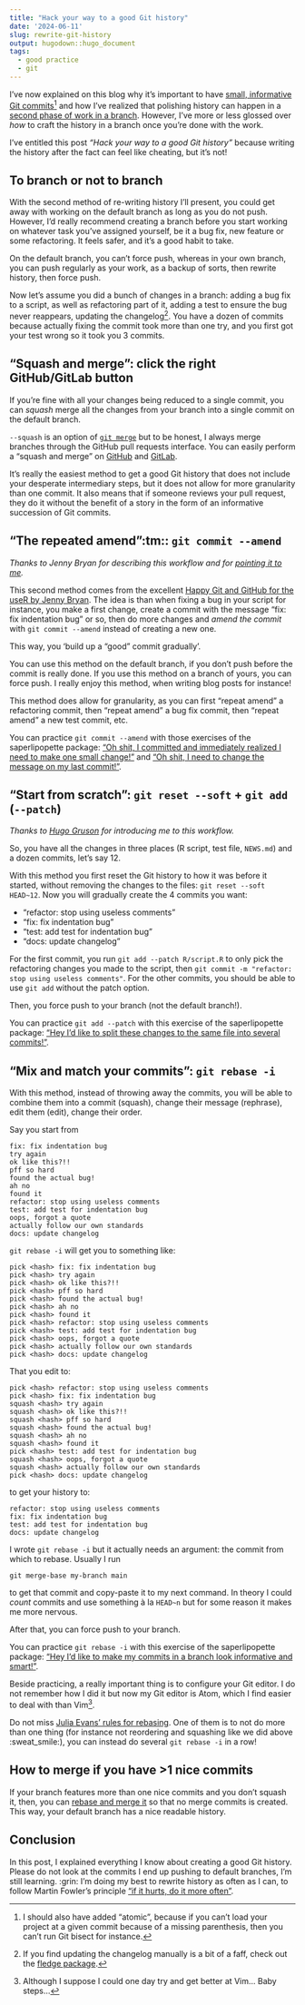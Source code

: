```yaml
---
title: "Hack your way to a good Git history"
date: '2024-06-11'
slug: rewrite-git-history
output: hugodown::hugo_document
tags:
  - good practice
  - git
---
```


I've now explained on this blog why it's important to have [small, informative Git commits](/2024/06/03/small-commits/)[^small] and how I've realized that polishing history can happen in a [second phase of work in a branch](/2023/12/07/two-phases-git-branches/).
However, I've more or less glossed over _how_ to craft the history in a branch once you're done with the work.

I've entitled this post _"Hack your way to a good Git history"_ because writing the history after the fact can feel like cheating, but it's not!

## To branch or not to branch

With the second method of re-writing history I'll present, you could get away with working on the default branch as long as you do not push.
However, I'd really recommend creating a branch before you start working on whatever task you've assigned yourself, be it a bug fix, new feature or some refactoring.
It feels safer, and it's a good habit to take.

On the default branch, you can't force push, whereas in your own branch, you can push regularly as your work, as a backup of sorts, then rewrite history, then force push.

Now let's assume you did a bunch of changes in a branch: adding a bug fix to a script, as well as refactoring part of it, adding a test to ensure the bug never reappears, updating the changelog[^fledge].
You have a dozen of commits because actually fixing the commit took more than one try, and you first got your test wrong so it took you 3 commits.

[^fledge]: If you find updating the changelog manually is a bit of a faff, check out the [fledge package](https://fledge.cynkra.com/dev/).

## "Squash and merge": click the right GitHub/GitLab button

If you're fine with all your changes being reduced to a single commit, you can _squash_ merge all the changes from your branch into a single commit on the default branch.

`--squash` is an option of [`git merge`](https://git-scm.com/docs/git-merge) but to be honest, I always merge branches through the GitHub pull requests interface.
You can easily perform a "squash and merge" on  [GitHub](https://docs.github.com/en/pull-requests/collaborating-with-pull-requests/incorporating-changes-from-a-pull-request/about-pull-request-merges#squash-and-merge-your-commits) and [GitLab](https://docs.gitlab.com/ee/user/project/merge_requests/squash_and_merge.html).

It's really the easiest method to get a good Git history that does not include your desperate intermediary steps, but it does not allow for more granularity than one commit.
It also means that if someone reviews your pull request, they do it without the benefit of a story in the form of an informative succession of Git commits.

## "The repeated amend":tm:: `git commit --amend`

_Thanks to Jenny Bryan for describing this workflow and for [pointing it to me](https://fosstodon.org/@jennybryan/111540760887095683)._

This second method comes from the excellent [Happy Git and GitHub for the useR by Jenny Bryan](https://happygitwithr.com/repeated-amend).
The idea is than when fixing a bug in your script for instance, you make a first change, create a commit with the message "fix: fix indentation bug" or so, then do more changes and _amend the commit_ with `git commit --amend` instead of creating a new one.

This way, you 'build up a “good” commit gradually'.

You can use this method on the default branch, if you don't push before the commit is really done.
If you use this method on a branch of yours, you can force push. I really enjoy this method, when writing blog posts for instance!

This method does allow for granularity, as you can first "repeat amend" a refactoring commit, then "repeat amend" a bug fix commit, then "repeat amend" a new test commit, etc.

You can practice `git commit --amend` with those exercises of the saperlipopette package: ["Oh shit, I committed and immediately realized I need to make one small change!"](https://maelle.github.io/saperlipopette/reference/exo_one_small_change.html) and ["Oh shit, I need to change the message on my last commit!"](https://maelle.github.io/saperlipopette/reference/exo_latest_message.html).

## "Start from scratch": `git reset --soft` + `git add` (`--patch`)

_Thanks to [Hugo Gruson](https://hugogruson.fr/) for introducing me to this workflow._

So, you have all the changes in three places (R script, test file, `NEWS.md`) and a dozen commits, let's say 12.

With this method you first reset the Git history to how it was before it started, without removing the changes to the files: `git reset --soft HEAD~12`.
Now you will gradually create the 4 commits you want:

- "refactor: stop using useless comments"
- "fix: fix indentation bug"
- "test: add test for indentation bug"
- "docs: update changelog"

For the first commit, you run `git add --patch R/script.R` to only pick the refactoring changes you made to the script, then `git commit -m "refactor: stop using useless comments"`.
For the other commits, you should be able to use `git add` without the patch option.

Then, you force push to your branch (not the default branch!).

You can practice `git add --patch` with this exercise of the saperlipopette package: ["Hey I'd like to split these changes to the same file into several commits!"](https://maelle.github.io/saperlipopette/reference/exo_split_changes.html).

## "Mix and match your commits": `git rebase -i`

With this method, instead of throwing away the commits, you will be able to combine them into a commit (squash), change their message (rephrase), edit them (edit), change their order.

Say you start from

```
fix: fix indentation bug
try again
ok like this?!!
pff so hard
found the actual bug!
ah no
found it
refactor: stop using useless comments
test: add test for indentation bug
oops, forgot a quote
actually follow our own standards
docs: update changelog
```

`git rebase -i` will get you to something like:

```
pick <hash> fix: fix indentation bug
pick <hash> try again
pick <hash> ok like this?!!
pick <hash> pff so hard
pick <hash> found the actual bug!
pick <hash> ah no
pick <hash> found it
pick <hash> refactor: stop using useless comments
pick <hash> test: add test for indentation bug
pick <hash> oops, forgot a quote
pick <hash> actually follow our own standards
pick <hash> docs: update changelog
```

That you edit to:

```
pick <hash> refactor: stop using useless comments
pick <hash> fix: fix indentation bug
squash <hash> try again
squash <hash> ok like this?!!
squash <hash> pff so hard
squash <hash> found the actual bug!
squash <hash> ah no
squash <hash> found it
pick <hash> test: add test for indentation bug
squash <hash> oops, forgot a quote
squash <hash> actually follow our own standards
pick <hash> docs: update changelog
```

to get your history to:

```
refactor: stop using useless comments
fix: fix indentation bug
test: add test for indentation bug
docs: update changelog
```

I wrote `git rebase -i` but it actually needs an argument: the commit from which to rebase.
Usually I run

```
git merge-base my-branch main
```

to get that commit and copy-paste it to my next command. 
In theory I could _count_ commits and use something à la `HEAD~n` but for some reason it makes me more nervous.

After that, you can force push to your branch.

You can practice `git rebase -i` with this exercise of the saperlipopette package: ["Hey I'd like to make my commits in a branch look informative and smart!"](https://maelle.github.io/saperlipopette/reference/exo_rebase_i.html).

Beside practicing, a really important thing is to configure your Git editor.
I do not remember how I did it but now my Git editor is Atom, which I find easier to deal with than Vim[^vi].

[^vi]: Although I suppose I could one day try and get better at Vim... Baby steps...

Do not miss [Julia Evans' rules for rebasing](https://wizardzines.com/comics/rules-for-rebasing/).
One of them is to not do more than one thing (for instance not reordering and squashing like we did above :sweat_smile:), you can instead do several `git rebase -i` in a row!

[^small]: I should also have added "atomic", because if you can't load your project at a given commit because of a missing parenthesis, then you can't run Git bisect for instance. 

## How to merge if you have >1 nice commits

If your branch features more than one nice commits and you don't squash it, then, you can [rebase and merge it](https://docs.github.com/en/pull-requests/collaborating-with-pull-requests/incorporating-changes-from-a-pull-request/about-pull-request-merges#rebase-and-merge-your-commits) so that no merge commits is created.
This way, your default branch has a nice readable history.

## Conclusion

In this post, I explained everything I know about creating a good Git history.
Please do not look at the commits I end up pushing to default branches, I'm still learning. :grin:
I'm doing my best to rewrite history as often as I can, to follow Martin Fowler's principle ["if it hurts, do it more often"](https://martinfowler.com/bliki/FrequencyReducesDifficulty.html).
